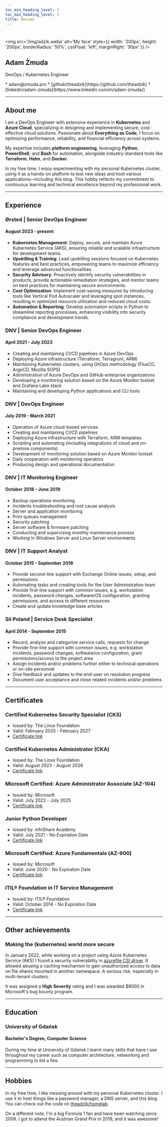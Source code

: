 ```yaml
---
toc_min_heading_level: 2
toc_max_heading_level: 3
title: Resume
---
```


#

<img src='/img/adzik.webp' alt='My face' style={{
width: '200px', height: '200px', borderRadius: '50%', cssFloat: 'left', marginRight: '30px'
}} />

## Adam Żmuda

DevOps / Kubernetes Engineer

<div style={{ padding: '0', marginLeft: '100px' }}>
<p style={{ padding: '0', marginLeft: '120px' }}>
* adam@zmuda.pro
* [github/theadzik](https://github.com/theadzik)
* [linkedin/adam-zmuda](https://www.linkedin.com/in/adam-zmuda/)
</p>
</div>

---

## About me

I am a DevOps Engineer with extensive experience in **Kubernetes** and **Azure Cloud**,
specializing in designing and implementing secure, cost-effective cloud solutions.
Passionate about **Everything as Code**, I focus on optimizing performance, reliability,
and financial efficiency across systems.

My expertise includes **platform engineering**, leveraging **Python**, **PowerShell**,
and **Bash** for automation, alongside industry-standard tools like **Terraform**, **Helm**, and **Docker**.

In my free time, I enjoy experimenting with my personal Kubernetes cluster,
using it as a hands-on platform to test new ideas and host various applications—including this blog.
This hobby reflects my commitment to continuous learning and technical excellence beyond my professional work.

---

## Experience

### Ørsted | Senior DevOps Engineer
#### August 2023 - present

* **Kubernetes Management**: Deploy, secure, and maintain Azure Kubernetes Service (AKS),
  ensuring reliable and scalable infrastructure for development teams.
* **Upskilling & Training**: Lead upskilling sessions focused on Kubernetes features and best practices,
  empowering teams to maximize efficiency and leverage advanced functionalities.
* **Security Advisory**: Proactively identify security vulnerabilities in products,
  provide actionable remediation strategies, and mentor teams on best practices for maintaining secure
  environments.
* **Cost Optimization**: Implement cost-saving measures by introducing tools like
  Vertical Pod Autoscaler and leveraging spot instances, resulting in optimized resource utilization and reduced
  cloud costs.
* **Automation & Reporting**: Develop automation scripts in Python to streamline reporting processes,
  enhancing visibility into security compliance and development trends.

### DNV | Senior DevOps Engineer
#### April 2021 - July 2023

* Creating and maintaining CI/CD pipelines in Azure DevOps
* Deploying Azure infrastructure (Terraform, Terragrunt, ARM)
* Maintaining Kubernetes clusters, using GitOps methodology (FluxCD, ArgoCD, Mozilla SOPS)
* Administration of Azure DevOps and GitHub enterprise organizations
* Developing a monitoring solution based on the Azure Monitor toolset and Grafana Labs stack
* Maintaining and developing Python applications and CLI tools

### DNV | DevOps Engineer
#### July 2019 - March 2021

* Operation of Azure cloud-based services
* Creating and maintaining CI/CD pipelines
* Deploying Azure infrastructure with Terraform, ARM templates.
* Scripting and automating (including integrations of cloud and on-premise components)
* Development of monitoring solution based on Azure Monitor toolset
* Daily cooperation with monitoring operators
* Producing design and operational documentation

### DNV | IT Monitoring Engineer
#### October 2018 - June 2019

* Backup operations monitoring
* Incidents troubleshooting and root cause analysis
* Server and application monitoring
* Print queues management
* Security patching
* Server software & firmware patching
* Conducting and supervising monthly maintenance process
* Working in Windows Server and Linux Server environments

### DNV | IT Support Analyst
#### October 2015 - September 2018

* Provide second-line support with Exchange Online issues, setup, and permissions.
* Automating tasks and creating tools for the User Administration team
* Provide first-line support with common issues, e.g. workstation incidents, password changes, software/OS
  configuration, granting permissions, and access to different resources
* Create and update knowledge base articles

### Sii Poland | Service Desk Specialist
#### April 2014 - September 2015

* Record, analyze and categorize service calls, requests for change
* Provide first-line support with common issues, e.g. workstation incidents, password changes, software/os
  configuration, grant permissions/access to the project area
* Assign incidents and/or problems further either to technical operations or on-site personnel
* Give feedback and updates to the end-user on resolution progress
* Document user acceptance and close related incidents and/or problems

---

## Certificates

### Certified Kubernetes Security Specialist (CKS)

* Issued by: The Linux Foundation
* Valid: February 2025 - February 2027
* [Certificate link](https://www.credly.com/badges/91381d01-15e6-4c3b-89f4-8473ecf082f4/public_url)


### Certified Kubernetes Administrator (CKA)

* Issued by: The Linux Foundation
* Valid: August 2023 - August 2026
* [Certificate link](https://www.credly.com/badges/804a86d3-1122-40e6-a62e-d8c26c9632bd/public_url)


### Microsoft Certified: Azure Administrator Associate (AZ-104)

* Issued by: Microsoft
* Valid: July 2022 - July 2025
* [Certificate link](https://learn.microsoft.com/api/credentials/share/en-gb/adzik/AF04973EF3AFC327?sharingId=F3AE2E099B355938)

### Junior Python Developer

* Issued by: infoShare Academy
* Valid: July 2021 - No Expiration Date
* [Certificate link](./isa_jpd.pdf)

### Microsoft Certified: Azure Fundamentals (AZ-900)

* Issued by: Microsoft
* Valid: June 2020 - No Expiration Date
* [Certificate link](https://learn.microsoft.com/api/credentials/share/en-gb/adzik/480CBA5BA25E763E?sharingId=F3AE2E099B355938)


### ITIL® Foundation in IT Service Management

* Issued by: ITIL® Foundation
* Valid: October 2014 - No Expiration Date
* [Certificate link](https://candidate.peoplecert.org/MobileReports.aspx?id=20E5673CE3D9A782451E54EAE09162FFAF5E545FA3469137C10A269E1036646A8BC5F2CEC503AAEA41605C96EE34F7EF774B5332B0B633E98051BD63D288CA1829F601904CCE3BDB7A3BB5353EEC7F7A63D0C1245536EB7FC032A770B64C28945B6FBA8FE17ED8E9965A8958ACB52161CF97B538B76B3814)

---

## Other achievements

### Making the (kubernetes) world more secure

In January 2022, while working on a project using Azure Kubernetes Service (AKS) I found a security vulnerability
in [azurefile CSI driver](https://github.com/kubernetes-sigs/azurefile-csi-driver/tree/master).
It allowed abusing a caching mechanism to gain unauthorized access to data
on file shares mounted in another namespace. A serious risk, especially in multi-tenant clusters.

It was assigned a **High Severity** rating and I was awarded $9000 in Microsoft's bug bounty program.

---

## Education

### University of Gdańsk
#### Bachelor's Degree, Computer Science

During my time at University of Gdańsk I learnt many skills that have I use throughout my career
such as computer architecture, networking and programming to list a few.

---

## Hobbies

In my free time, I like messing around with my personal Kubernetes cluster.
I use it to host things like a password manager, a DNS server, and this blog.
You can check out the code on [theadzik/homelab](https://github.com/theadzik/homelab).

On a different note, I'm a big Formula 1 fan and have been watching since 2006.
I got to attend the Austrian Grand Prix in 2019, and it was awesome!
